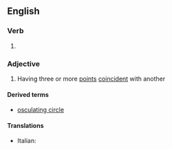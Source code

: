 ==English==

===Verb===
{{head|en|verb form}}

# {{present participle of|en|osculate|nocat=1}}

===Adjective===
{{en-adj}}

# {{lb|en|mathematics|of a curve}} Having three or more [[point]]s [[coincident]] with another

====Derived terms====
* [[osculating circle]]

====Translations====
{{trans-top|having three or more coincident points}}
* Italian: {{t|it|osculatore}}
{{trans-mid}}
{{trans-bottom}}